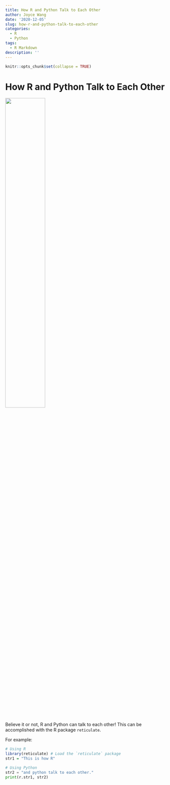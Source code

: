 ```yaml
---
title: How R and Python Talk to Each Other
author: Joyce Wang
date: '2020-12-05'
slug: how-r-and-python-talk-to-each-other
categories:
  - R
  - Python
tags:
  - R Markdown
description: ''
---
```


```r
knitr::opts_chunk$set(collapse = TRUE)
```

# How R and Python Talk to Each Other


![](https://i.redd.it/valh8qhnx0w11.png){width=50% height=50%}



Believe it or not, R and Python can talk to each other! This can be accomplished with the R package `reticulate`.

For example:

```r
# Using R
library(reticulate) # Load the `reticulate` package
str1 = "This is how R"
```

```python
# Using Python
str2 = "and python talk to each other."
print(r.str1, str2)
```

